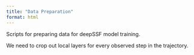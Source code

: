 ```yaml
---
title: "Data Preparation"
format: html
---
```


Scripts for preparing data for deepSSF model training.

We need to crop out local layers for every observed step in the trajectory.